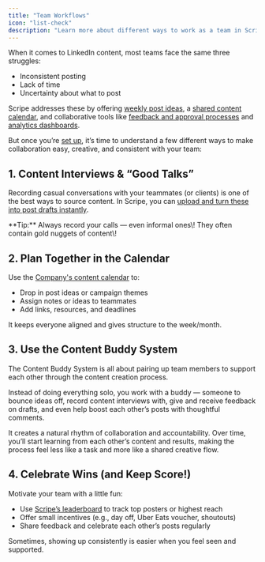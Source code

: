 ```yaml
---
title: "Team Workflows"
icon: "list-check"
description: "Learn more about different ways to work as a team in Scripe."
---
```


When it comes to LinkedIn content, most teams face the same three struggles:

- Inconsistent posting
- Lack of time
- Uncertainty about what to post

Scripe addresses these by offering [weekly post ideas](/multiple-posts/ai-powered), a [shared content calendar](/team-plan/team-calendar), and collaborative tools like [feedback and approval processes](/team-plan/content-approval) and [analytics dashboards](/team-plan/team-analytics).

But once you’re [set up](/team-plan/set-up), it’s time to understand a few different ways to make collaboration easy, creative, and consistent with your team:

## 1. Content Interviews & “Good Talks”

Recording casual conversations with your teammates (or clients) is one of the best ways to source content. In Scripe, you can [upload and turn these into post drafts instantly](/multiple-posts/file).

<Tip>
  **Tip:** Always record your calls — even informal ones\! They often contain gold nuggets of content\!
</Tip>

## 2. Plan Together in the Calendar

Use the [Company's content calendar](/team-plan/team-calendar) to:

- Drop in post ideas or campaign themes
- Assign notes or ideas to teammates
- Add links, resources, and deadlines

It keeps everyone aligned and gives structure to the week/month.

## 3. Use the Content Buddy System

The Content Buddy System is all about pairing up team members to support each other through the content creation process.

Instead of doing everything solo, you work with a buddy — someone to bounce ideas off, record content interviews with, give and receive feedback on drafts, and even help boost each other’s posts with thoughtful comments.

It creates a natural rhythm of collaboration and accountability. Over time, you’ll start learning from each other’s content and results, making the process feel less like a task and more like a shared creative flow.

## 4. Celebrate Wins (and Keep Score\!)

Motivate your team with a little fun:

- Use [Scripe’s leaderboard](/team-plan/team-analytics) to track top posters or highest reach
- Offer small incentives (e.g., day off, Uber Eats voucher, shoutouts)
- Share feedback and celebrate each other’s posts regularly

Sometimes, showing up consistently is easier when you feel seen and supported.